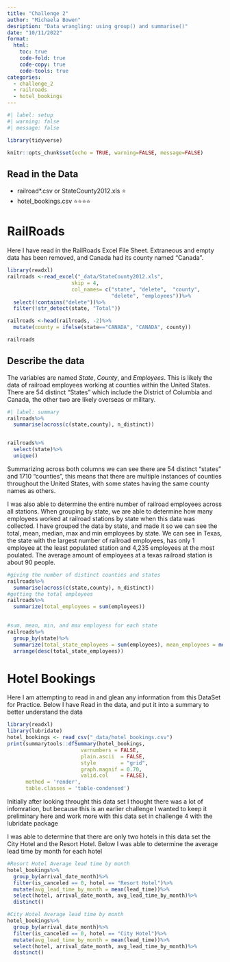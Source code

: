 ```yaml
---
title: "Challenge 2"
author: "Michaela Bowen"
desription: "Data wrangling: using group() and summarise()"
date: "10/11/2022"
format:
  html:
    toc: true
    code-fold: true
    code-copy: true
    code-tools: true
categories:
  - challenge_2
  - railroads
  - hotel_bookings
---
```


```r
#| label: setup
#| warning: false
#| message: false

library(tidyverse)

knitr::opts_chunk$set(echo = TRUE, warning=FALSE, message=FALSE)
```


## Read in the Data

-   railroad\*.csv or StateCounty2012.xls ⭐
-   hotel_bookings.csv ⭐⭐⭐⭐

:::panel-tabset
# RailRoads
Here I have read in the RailRoads Excel File Sheet. Extraneous and empty data has been removed, and Canada had its county named "Canada". 


```r
library(readxl)
railroads <-read_excel("_data/StateCounty2012.xls",
                     skip = 4,
                     col_names= c("state", "delete",  "county",
                                  "delete", "employees"))%>%
  select(!contains("delete"))%>%
  filter(!str_detect(state, "Total"))

railroads <-head(railroads, -2)%>%
  mutate(county = ifelse(state=="CANADA", "CANADA", county))

railroads
```

## Describe the data

The variables are named *State*, *County*, and *Employees*. This is likely the data of railroad employees working at counties within the United States. There are 54 distinct "States" which include the District of Columbia and Canada, the other two are likely overseas or military. 

```r
#| label: summary
railroads%>%
  summarise(across(c(state,county), n_distinct))


railroads%>%
  select(state)%>%
  unique()

```


Summarizing across both columns we can see there are 54 distinct "states" and 1710 "counties", this means that there are multiple instances of counties throughout the United States, with some states having the same county names as others.

I was also able to determine the entire number of railroad employees across all stations. When grouping by state, we are able to determine how many employees worked at railroad stations by state when this data was collected. I have grouped the data by state, and made it so we can see the total, mean, median, max and min employees by state. We can see in Texas, the state with the largest number of railroad employees, has only 1 employee at the least populated station and 4,235 employees at the most poulated. The average amount of employees at a texas railroad station is about 90 people. 

```r
#giving the number of distinct counties and states
railroads%>%
  summarise(across(c(state,county), n_distinct))
#getting the total employees
railroads%>%
  summarize(total_employees = sum(employees))

            
#sum, mean, min, and max employess for each state
railroads%>%
  group_by(state)%>%
  summarize(total_state_employees = sum(employees), mean_employees = mean(employees), min_employees = min(employees), max_employees= max(employees))%>%
  arrange(desc(total_state_employees))

```
# Hotel Bookings

Here I am attempting to read in and glean any information from this DataSet for Practice. Below I have Read in the data, and put it into a summary to better understand the data
```r
library(readxl)
library(lubridate)
hotel_bookings <- read_csv("_data/hotel_bookings.csv")
print(summarytools::dfSummary(hotel_bookings,
                        varnumbers = FALSE,
                        plain.ascii  = FALSE, 
                        style        = "grid", 
                        graph.magnif = 0.70, 
                        valid.col    = FALSE),
      method = 'render',
      table.classes = 'table-condensed')
```
Initially after looking throught this data set I thought there was a lot of infomration, but because this is an earlier challenge I wanted to keep it preliminary here and work more with this data set in challenge 4 with the lubridate package

I was able to determine that there are only two hotels in this data set the City Hotel and the Resort Hotel.
Below I was able to determine the average lead time by month for each hotel
```r
#Resort Hotel Average lead time by month
hotel_bookings%>%
  group_by(arrival_date_month)%>%
  filter(is_canceled == 0, hotel == "Resort Hotel")%>%
  mutate(avg_lead_time_by_month = mean(lead_time))%>%
  select(hotel, arrival_date_month, avg_lead_time_by_month)%>%
  distinct()

#City Hotel Average lead time by month
hotel_bookings%>%
  group_by(arrival_date_month)%>%
  filter(is_canceled == 0, hotel == "City Hotel")%>%
  mutate(avg_lead_time_by_month = mean(lead_time))%>%
  select(hotel, arrival_date_month, avg_lead_time_by_month)%>%
  distinct()
```


:::

